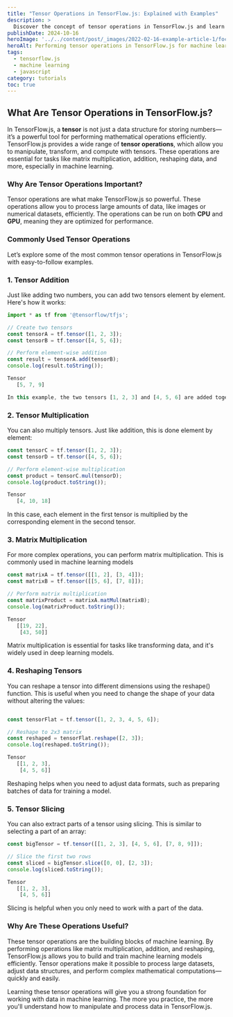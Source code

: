 ```yaml
---
title: "Tensor Operations in TensorFlow.js: Explained with Examples"
description: >
  Discover the concept of tensor operations in TensorFlow.js and learn about commonly used tensor operations through easy-to-understand examples.
publishDate: 2024-10-16
heroImage: '../../content/post/_images/2022-02-16-example-article-1/focus6.png'
heroAlt: Performing tensor operations in TensorFlow.js for machine learning and numerical computation.
tags:
  - tensorflow.js
  - machine learning
  - javascript
category: tutorials
toc: true
---
```




## What Are Tensor Operations in TensorFlow.js?

In TensorFlow.js, a **tensor** is not just a data structure for storing numbers—it’s a powerful tool for performing mathematical operations efficiently. TensorFlow.js provides a wide range of **tensor operations**, which allow you to manipulate, transform, and compute with tensors. These operations are essential for tasks like matrix multiplication, addition, reshaping data, and more, especially in machine learning.

### Why Are Tensor Operations Important?

Tensor operations are what make TensorFlow.js so powerful. These operations allow you to process large amounts of data, like images or numerical datasets, efficiently. The operations can be run on both **CPU** and **GPU**, meaning they are optimized for performance.

### Commonly Used Tensor Operations

Let’s explore some of the most common tensor operations in TensorFlow.js with easy-to-follow examples.

### 1. Tensor Addition

Just like adding two numbers, you can add two tensors element by element. Here's how it works:

```js title="Adding Two Tensors"
import * as tf from '@tensorflow/tfjs';

// Create two tensors
const tensorA = tf.tensor([1, 2, 3]);
const tensorB = tf.tensor([4, 5, 6]);

// Perform element-wise addition
const result = tensorA.add(tensorB);
console.log(result.toString());
```

```js
Tensor
   [5, 7, 9]

```

```js
In this example, the two tensors [1, 2, 3] and [4, 5, 6] are added together element by element, resulting in [5, 7, 9].
```

### 2. Tensor Multiplication
You can also multiply tensors. Just like addition, this is done element by element:

```js
const tensorC = tf.tensor([1, 2, 3]);
const tensorD = tf.tensor([4, 5, 6]);

// Perform element-wise multiplication
const product = tensorC.mul(tensorD);
console.log(product.toString());

```

```js
Tensor
   [4, 10, 18]


```
In this case, each element in the first tensor is multiplied by the corresponding element in the second tensor.

### 3. Matrix Multiplication
For more complex operations, you can perform matrix multiplication. This is commonly used in machine learning models

```js
const matrixA = tf.tensor([[1, 2], [3, 4]]);
const matrixB = tf.tensor([[5, 6], [7, 8]]);

// Perform matrix multiplication
const matrixProduct = matrixA.matMul(matrixB);
console.log(matrixProduct.toString());

```

```js
Tensor
   [[19, 22],
    [43, 50]]

```
Matrix multiplication is essential for tasks like transforming data, and it's widely used in deep learning models.

### 4. Reshaping Tensors
You can reshape a tensor into different dimensions using the reshape() function. This is useful when you need to change the shape of your data without altering the values:

```js

const tensorFlat = tf.tensor([1, 2, 3, 4, 5, 6]);

// Reshape to 2x3 matrix
const reshaped = tensorFlat.reshape([2, 3]);
console.log(reshaped.toString());

```

```js
Tensor
   [[1, 2, 3],
    [4, 5, 6]]

```
Reshaping helps when you need to adjust data formats, such as preparing batches of data for training a model.

### 5. Tensor Slicing
You can also extract parts of a tensor using slicing. This is similar to selecting a part of an array:

```js
const bigTensor = tf.tensor([[1, 2, 3], [4, 5, 6], [7, 8, 9]]);

// Slice the first two rows
const sliced = bigTensor.slice([0, 0], [2, 3]);
console.log(sliced.toString());

```
```js
Tensor
   [[1, 2, 3],
    [4, 5, 6]]

```
Slicing is helpful when you only need to work with a part of the data.
### Why Are These Operations Useful?
These tensor operations are the building blocks of machine learning. By performing operations like matrix multiplication, addition, and reshaping, TensorFlow.js allows you to build and train machine learning models efficiently. Tensor operations make it possible to process large datasets, adjust data structures, and perform complex mathematical computations—quickly and easily.

<Alert variant="info" title="Master Tensor Operations"> Learning these tensor operations will give you a strong foundation for working with data in machine learning. The more you practice, the more you'll understand how to manipulate and process data in TensorFlow.js. </Alert>